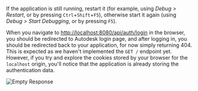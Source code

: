 If the application is still running, restart it (for example, using _Debug > Restart_,
or by pressing `Ctrl`+`Shift`+`F5`), otherwise start it again (using _Debug > Start Debugging_,
or by pressing `F5`).

When you navigate to [http://localhost:8080/api/auth/login](http://localhost:8080/api/auth/login)
in the browser, you should be redirected to Autodesk login page, and after logging in, you should
be redirected back to your application, for now simply returning 404. This is expected as we haven't
implemented the `GET /` endpoint yet. However, if you try and explore the cookies stored
by your browser for the `localhost` origin, you'll notice that the application is already storing
the authentication data.

![Empty Response](./empty-response.png)
